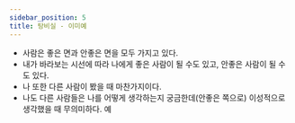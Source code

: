 ```yaml
---
sidebar_position: 5
title: 탕비실 - 이미예
---
```


- 사람은 좋은 면과 안좋은 면을 모두 가지고 있다.
- 내가 바라보는 시선에 따라 나에게 좋은 사람이 될 수도 있고, 안좋은 사람이 될 수도 있다.
- 나 또한 다른 사람이 봤을 때 마찬가지이다.
- 나도 다른 사람들은 나를 어떻게 생각하는지 궁금한데(안좋은 쪽으로) 이성적으로 생각했을 때 무의미하다.
  예
